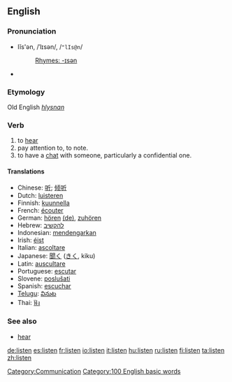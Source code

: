 ==English==

===Pronunciation===
*lĭs'ən, /ˈlɪsən/, /<tt>"lIs@n</tt>/
*:[[Rhymes:English:-ɪsən|Rhymes: -ɪsən]]
*{{audio|en-us-listen.ogg|Audio (US)}}
===Etymology===
Old English ''[[hlysnan]]''

=== Verb ===
{{en-infl-reg-consonant|listen||}}
# to [[hear]]
# pay attention to, to note.
# to have a [[chat]] with someone, particularly a confidential one.

==== Translations ====
*Chinese: [[听]]; [[倾听]]
*Dutch: [[luisteren]]
*Finnish: [[kuunnella]]
*French: [[écouter]]
*German: [[hören]] [[:de:hören|(de)]], [[zuhören]]
*Hebrew: [[להקשיב]]
*Indonesian: [[dengar|mendengarkan]]
*Irish: [[éist]]
*Italian: [[ascoltare]]
*Japanese: [[聞く]] ([[きく]], kiku)
*Latin: [[auscultare]]
*Portuguese: [[escutar]]
*Slovene: [[poslušati]]
*Spanish: [[escuchar]]
*[[Telugu]]: [[వినుట]]
*Thai: [[ฟัง]]

===See also===
*[[hear]]

[[Category:Communication]]
[[Category:100 English basic words]]

[[de:listen]]
[[es:listen]]
[[fr:listen]]
[[io:listen]]
[[it:listen]]
[[hu:listen]]
[[ru:listen]]
[[fi:listen]]
[[ta:listen]]
[[zh:listen]]
